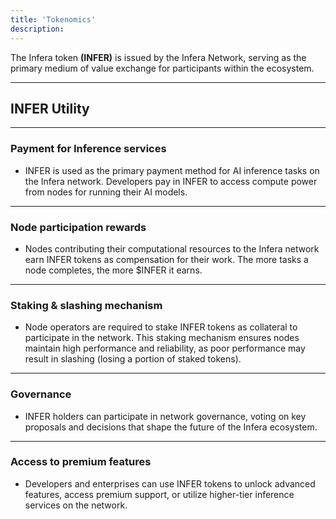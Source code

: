 ```yaml
---
title: 'Tokenomics'
description: 
---
```

The Infera token **(INFER)** is issued by the Infera Network, serving as the primary medium of value exchange for participants within the ecosystem.

---

## INFER Utility
---

### Payment for Inference services
   - INFER is used as the primary payment method for AI inference tasks on the Infera network. Developers pay in INFER to access compute power from nodes for running their AI models.
---
### Node participation rewards
   - Nodes contributing their computational resources to the Infera network earn INFER tokens as compensation for their work. The more tasks a node completes, the more $INFER it earns.
---

### Staking & slashing mechanism
   - Node operators are required to stake INFER tokens as collateral to participate in the network. This staking mechanism ensures nodes maintain high performance and reliability, as poor performance may result in slashing (losing a portion of staked tokens).
---

### Governance
   - INFER holders can participate in network governance, voting on key proposals and decisions that shape the future of the Infera ecosystem.
---

### Access to premium features
   - Developers and enterprises can use INFER tokens to unlock advanced features, access premium support, or utilize higher-tier inference services on the network.